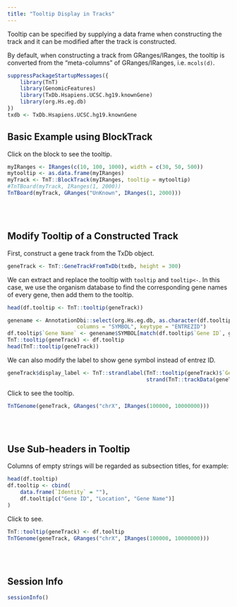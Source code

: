 ```yaml
---
title: "Tooltip Display in Tracks"
---
```


Tooltip can be specified by supplying a data frame when constructing the track
and it can be modified after the track is constructed.

By default, when constructing a track from GRanges/IRanges, the tooltip is converted
from the "meta-columns" of GRanges/IRanges, i.e. `mcols(d)`.


```r
suppressPackageStartupMessages({
    library(TnT)
    library(GenomicFeatures)
    library(TxDb.Hsapiens.UCSC.hg19.knownGene)
    library(org.Hs.eg.db)
})
txdb <- TxDb.Hsapiens.UCSC.hg19.knownGene
```


## Basic Example using BlockTrack

Click on the block to see the tooltip.

```r
myIRanges <- IRanges(c(10, 100, 1000), width = c(30, 50, 500))
mytooltip <- as.data.frame(myIRanges)
myTrack <- TnT::BlockTrack(myIRanges, tooltip = mytooltip)
#TnTBoard(myTrack, IRanges(1, 2000))
TnTBoard(myTrack, GRanges("UnKnown", IRanges(1, 2000)))
```

<br/> <br/>

## Modify Tooltip of a Constructed Track

First, construct a gene track from the TxDb object.

```r
geneTrack <- TnT::GeneTrackFromTxDb(txdb, height = 300)
```

We can extract and replace the tooltip with `tooltip` and `tooltip<-`.
In this case, we use the organism database to find the corresponding gene names of
every gene, then add them to the tooltip.

```r
head(df.tooltip <- TnT::tooltip(geneTrack))

genename <- AnnotationDbi::select(org.Hs.eg.db, as.character(df.tooltip$`Gene ID`),
                      columns = "SYMBOL", keytype = "ENTREZID")
df.tooltip$`Gene Name` <- genename$SYMBOL[match(df.tooltip$`Gene ID`, genename$ENTREZID)]
TnT::tooltip(geneTrack) <- df.tooltip
head(TnT::tooltip(geneTrack))
```

We can also modify the label to show gene symbol instead of entrez ID.

```r
geneTrack$display_label <- TnT::strandlabel(TnT::tooltip(geneTrack)$`Gene Name`,
                                            strand(TnT::trackData(geneTrack)))
```

Click to see the tooltip.

```r
TnTGenome(geneTrack, GRanges("chrX", IRanges(100000, 10000000)))
```

<br/> <br/>


## Use Sub-headers in Tooltip

Columns of empty strings will be regarded as subsection titles, for example:

```r
head(df.tooltip)
df.tooltip <- cbind(
    data.frame(`Identity` = ""),
    df.tooltip[c("Gene ID", "Location", "Gene Name")]
)
```

Click to see.

```r
TnT::tooltip(geneTrack) <- df.tooltip
TnTGenome(geneTrack, GRanges("chrX", IRanges(100000, 10000000)))
```

<br/> <br/>


## Session Info

```r
sessionInfo()
```

